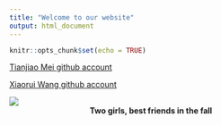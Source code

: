 ```yaml
---
title: "Welcome to our website"
output: html_document
---
```


```r
knitr::opts_chunk$set(echo = TRUE)
```

[Tianjiao Mei github account](https://github.com/TianjiaoMei)

[Xiaorui Wang github account](https://github.com/luciawxr)

![](https://img.freepik.com/free-vector/two-girls-best-friends-fall-hand-drawn-illustration_78188-105.jpg)
<center> **Two girls, best friends in the fall** </center>
